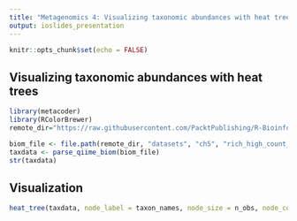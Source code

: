```yaml
---
title: "Metagenomics 4: Visualizing taxonomic abundances with heat trees in metacoder"
output: ioslides_presentation
---
```


```r
knitr::opts_chunk$set(echo = FALSE)
```

## Visualizing taxonomic abundances with heat trees

```r

library(metacoder)
library(RColorBrewer)
remote_dir="https://raw.githubusercontent.com/PacktPublishing/R-Bioinformatics-Cookbook/master"

biom_file <- file.path(remote_dir, "datasets", "ch5", "rich_high_count_otu.biom")
taxdata <- parse_qiime_biom(biom_file)
str(taxdata)
```

## Visualization

```r
heat_tree(taxdata, node_label = taxon_names, node_size = n_obs, node_color = n_supertaxa, layout = "gem", title = "sample heat tree", node_color_axis_label = "Number of Supertaxa", node_size_axis_label = "Number of OTUs", node_color_range = brewer.pal(5, "Greens"))
```

